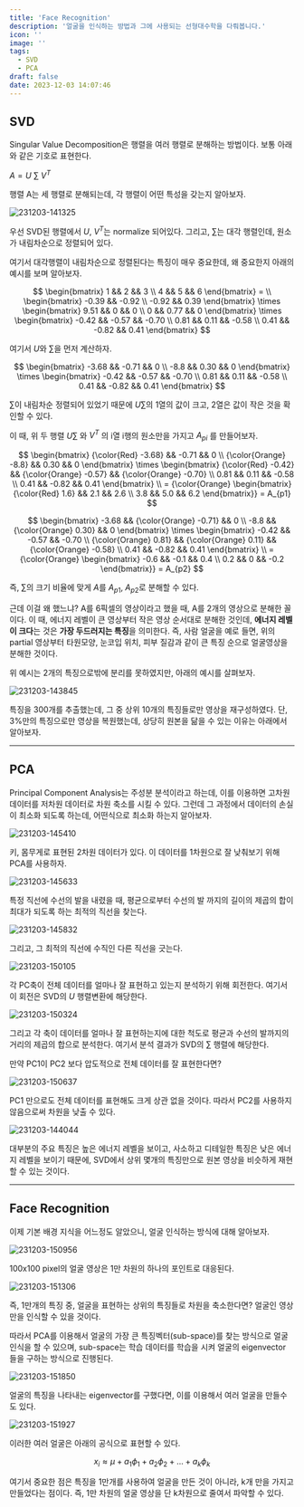 ```yaml
---
title: 'Face Recognition'
description: '얼굴을 인식하는 방법과 그에 사용되는 선형대수학을 다뤄봅니다.'
icon: ''
image: ''
tags:
  - SVD
  - PCA
draft: false
date: 2023-12-03 14:07:46
---
```


## SVD

Singular Value Decomposition은 행렬을 여러 행렬로 분해하는 방법이다.
보통 아래와 같은 기호로 표현한다.

$A = U$ $\sum$ $V^T$

행렬 A는 세 행렬로 분해되는데, 각 행렬이 어떤 특성을 갖는지 알아보자.

![231203-141325](/posts/final_07/231203-141325.png)

우선 SVD된 행렬에서 $U$, $V^T$는 normalize 되어있다.
그리고, $\sum$는 대각 행렬인데, 원소가 내림차순으로 정렬되어 있다.

여기서 대각행렬이 내림차순으로 정렬된다는 특징이 매우 중요한데, 왜 중요한지 아래의 예시를 보며 알아보자.

$$
\begin{bmatrix}
1 && 2 && 3 \\
4 && 5 && 6
\end{bmatrix} = \\
\begin{bmatrix}
-0.39 && -0.92 \\
-0.92 && 0.39
\end{bmatrix} \times \begin{bmatrix}
9.51 && 0 && 0 \\
0 && 0.77 && 0
\end{bmatrix} \times \begin{bmatrix}
-0.42 && -0.57 && -0.70 \\
0.81 && 0.11 && -0.58 \\
0.41 && -0.82 && 0.41
\end{bmatrix}
$$

여기서 $U$와 $\sum$을 먼저 계산하자.

$$
\begin{bmatrix}
-3.68 && -0.71 && 0 \\
-8.8 && 0.30 && 0
\end{bmatrix} \times \begin{bmatrix}
-0.42 && -0.57 && -0.70 \\
0.81 && 0.11 && -0.58 \\
0.41 && -0.82 && 0.41
\end{bmatrix}
$$

$\sum$이 내림차순 정렬되어 있었기 때문에 $U \sum$의 1열의 값이 크고, 2열은 값이 작은 것을 확인할 수 있다.

이 때, 위 두 행렬 $U \sum$ 와 $V^T$ 의 i열 i행의 원소만을 가지고 $A_{pi}$ 를 만들어보자.

$$
\begin{bmatrix}
{\color{Red} -3.68} && -0.71 && 0 \\
{\color{Orange} -8.8} && 0.30 && 0
\end{bmatrix} \times \begin{bmatrix}
{\color{Red} -0.42} && {\color{Orange} -0.57} && {\color{Orange} -0.70} \\
0.81 && 0.11 && -0.58 \\
0.41 && -0.82 && 0.41
\end{bmatrix} \\
= {\color{Orange} \begin{bmatrix}
{\color{Red} 1.6} && 2.1 && 2.6 \\
3.8 && 5.0 && 6.2
\end{bmatrix}} = A_{p1}
$$

$$
\begin{bmatrix}
-3.68 && {\color{Orange} -0.71} && 0 \\
-8.8 && {\color{Orange} 0.30} && 0
\end{bmatrix} \times \begin{bmatrix}
-0.42 && -0.57 && -0.70 \\
{\color{Orange} 0.81} && {\color{Orange} 0.11} && {\color{Orange} -0.58} \\
0.41 && -0.82 && 0.41
\end{bmatrix} \\
= {\color{Orange} \begin{bmatrix}
-0.6 && -0.1 && 0.4 \\
0.2 && 0 && -0.2
\end{bmatrix}} = A_{p2}
$$

즉, $\sum$의 크기 비율에 맞게 $A$를 $A_{p1}$, $A_{p2}$로 분해할 수 있다.

근데 이걸 왜 했느냐?
A를 6픽셀의 영상이라고 했을 때, A를 2개의 영상으로 분해한 꼴이다.
이 때, 에너지 레벨이 큰 영상부터 작은 영상 순서대로 분해한 것인데, **에너지 레벨이 크다**는 것은 **가장 두드러지는 특징**을 의미한다.
즉, 사람 얼굴을 예로 들면, 위의 partial 영상부터 타원모양, 눈코입 위치, 피부 질감과 같이 큰 특징 순으로 얼굴영상을 분해한 것이다.

위 예시는 2개의 특징으로밖에 분리를 못하였지만, 아래의 예시를 살펴보자.

![231203-143845](/posts/final_07/231203-143845.png)

특징을 300개를 추출했는데, 그 중 상위 10개의 특징들로만 영상을 재구성하였다.
단, 3%만의 특징으로만 영상을 복원했는데, 상당히 원본을 닮을 수 있는 이유는 아래에서 알아보자.

---

## PCA

Principal Component Analysis는 주성분 분석이라고 하는데, 이를 이용하면 고차원 데이터를 저차원 데이터로 차원 축소를 시킬 수 있다.
그런데 그 과정에서 데이터의 손실이 최소화 되도록 하는데, 어떤식으로 최소화 하는지 알아보자.

![231203-145410](/posts/final_07/231203-145410.png)

키, 몸무게로 표현된 2차원 데이터가 있다.
이 데이터를 1차원으로 잘 낮춰보기 위해 PCA를 사용하자.

![231203-145633](/posts/final_07/231203-145633.png)

특정 직선에 수선의 발을 내렸을 때, 평균으로부터 수선의 발 까지의 길이의 제곱의 합이 최대가 되도록 하는 최적의 직선을 찾는다.

![231203-145832](/posts/final_07/231203-145832.png)

그리고, 그 최적의 직선에 수직인 다른 직선을 긋는다.

![231203-150105](/posts/final_07/231203-150105.png)

각 PC축이 전체 데이터를 얼마나 잘 표현하고 있는지 분석하기 위해 회전한다.
여기서 이 회전은 SVD의 $U$ 행렬변환에 해당한다.

![231203-150324](/posts/final_07/231203-150324.png)

그리고 각 축이 데이터를 얼마나 잘 표현하는지에 대한 척도로 평균과 수선의 발까지의 거리의 제곱의 합으로 분석한다.
여기서 분석 결과가 SVD의 $\sum$ 행렬에 해당한다.

만약 PC1이 PC2 보다 압도적으로 전체 데이터를 잘 표현한다면?

![231203-150637](/posts/final_07/231203-150637.png)

PC1 만으로도 전체 데이터를 표현해도 크게 상관 없을 것이다.
따라서 PC2를 사용하지 않음으로써 차원을 낮출 수 있다.

![231203-144044](/posts/final_07/231203-144044.png)

대부분의 주요 특징은 높은 에너지 레벨을 보이고, 사소하고 디테일한 특징은 낮은 에너지 레벨을 보이기 때문에,
SVD에서 상위 몇개의 특징만으로 원본 영상을 비슷하게 재현할 수 있는 것이다.

---

## Face Recognition

이제 기본 배경 지식을 어느정도 알았으니, 얼굴 인식하는 방식에 대해 알아보자.

![231203-150956](/posts/final_07/231203-150956.png)

100x100 pixel의 얼굴 영상은 1만 차원의 하나의 포인트로 대응된다.

![231203-151306](/posts/final_07/231203-151306.png)

즉, 1만개의 특징 중, 얼굴을 표현하는 상위의 특징들로 차원을 축소한다면?
얼굴인 영상만을 인식할 수 있을 것이다.

따라서 PCA를 이용해서 얼굴의 가장 큰 특징벡터(sub-space)를 찾는 방식으로 얼굴 인식을 할 수 있으며,
sub-space는 학습 데이터를 학습을 시켜 얼굴의 eigenvector 들을 구하는 방식으로 진행된다.

![231203-151850](/posts/final_07/231203-151850.png)

얼굴의 특징을 나타내는 eigenvector를 구했다면, 이를 이용해서 여러 얼굴을 만들수도 있다.

![231203-151927](/posts/final_07/231203-151927.png)

이러한 여러 얼굴은 아래의 공식으로 표현할 수 있다.

$$
x_i \approx \mu + a_1 \phi _1 + a_2 \phi _2 + ... + a_k \phi _k
$$

여기서 중요한 점은 특징을 1만개를 사용하여 얼굴을 만든 것이 아니라, k개 만을 가지고 만들었다는 점이다.
즉, 1만 차원의 얼굴 영상을 단 k차원으로 줄여서 파악할 수 있다.